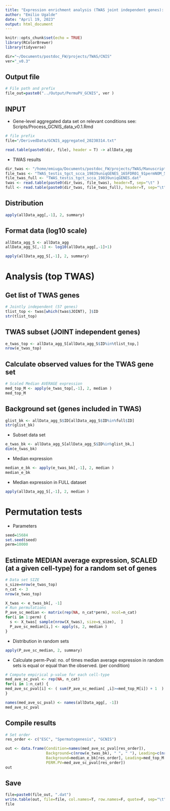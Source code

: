 ```yaml
---
title: "Expression enrichment analysis (TWAS joint independent genes): Germ cell neoplasia in situ (GCNIS) dataset"
author: "Emilio Ugalde"
date: "April 19, 2023"
output: html_document
---
```


```r
knitr::opts_chunk$set(echo = TRUE)
library(RColorBrewer)
library(tidyverse)
```

```r
dir="~/Documents/postdoc_FW/projects/TWAS/CNIS"
ver="_v0.3"
```


## Output file
```r
# File path and prefix
file_out=paste0("../Output/PermuPV_GCNIS", ver )
```

## INPUT
- Gene-level aggregated data set on relevant conditions
see: Scripts/Process_GCNIS_data_v0.1.Rmd
```r
# file prefix
file="/DerivedData/GCNIS_aggregated_20230314.txt"
```

```r
read.table(paste0(dir, file), header = T) -> allData_agg
```


- TWAS results
```r
dir_twas <- "/home/emiuga/Documents/postdoc_FW/projects/TWAS/Manuscript/dropbox_v2/"
file_twas <- "TWAS_testis_tgct_scca_19839uniqGENES_165FDR01_91permNOM_51LOCI.master_ANNOT.dat"
file_twas_full <- "TWAS_testis_tgct_scca_19839uniqGENES.dat"
twas <- read.table(paste0(dir_twas, file_twas), header=T, sep="\t" )
full <- read.table(paste0(dir_twas, file_twas_full), header=T, sep="\t" )
```

## Distribution
```r
apply(allData_agg[,-1], 2, summary)
```

## Format data (log10 scale)
```r
allData_agg_S <- allData_agg
allData_agg_S[,-1] <- log10(allData_agg[,-1]+1)
```
```r
apply(allData_agg_S[,-1], 2, summary)
```

# Analysis (top TWAS)

## Get list of TWAS genes
```r
# Jointly independent (57 genes)
tlist_top <- twas[which(twas$JOINT), ]$ID
str(tlist_top)
```

## TWAS subset (JOINT independent genes)
```r
e_twas_top <- allData_agg_S[allData_agg_S$ID%in%tlist_top,] 
nrow(e_twas_top)
```

## Calculate observed values for the TWAS gene set
```r
# Scaled Median AVERAGE expression
med_top_M <- apply(e_twas_top[,-1], 2, median ) 
med_top_M
```

## Background set (genes included in TWAS)
```r
glist_bk <- allData_agg_S$ID[allData_agg_S$ID%in%full$ID]
str(glist_bk)
```

- Subset data set
```r
e_twas_bk <- allData_agg_S[allData_agg_S$ID%in%glist_bk,]
dim(e_twas_bk)
```

- Median expression
```r
median_e_bk <- apply(e_twas_bk[,-1], 2, median )
median_e_bk
```

- Median expression in FULL dataset
```r
apply(allData_agg_S[,-1], 2, median ) 
```

\newpage
# Permutation tests
- Parameters
```r
seed=15684
set.seed(seed)
perm=10000
```

## Estimate MEDIAN average expression, SCALED (at a given cell-type) for a random set of genes

```r
# Data set SIZE
s_size=nrow(e_twas_top)
n_cat <- 3
nrow(e_twas_top)
```


```r
X_twas <- e_twas_bk[, -1]
# Run permutations
P_ave_sc_median <- matrix(rep(NA, n_cat*perm), ncol=n_cat)
for(i in 1:perm) {
  s <- X_twas[ sample(nrow(X_twas), size=s_size),  ]
  P_ave_sc_median[i,] <- apply(s, 2, median )
}
```
- Distribution in random sets
```r
apply(P_ave_sc_median, 2, summary)
```

- Calculate perm-Pval: no. of times median average expression in random sets is equal or equal than the observed. (per condition)
```r
# Compute empirical p-value for each cell-type
med_ave_sc_pval <- rep(NA, n_cat)
for(i in 1:n_cat) {
med_ave_sc_pval[i] <- ( sum(P_ave_sc_median[ ,i]>=med_top_M[i]) + 1  ) / ( perm+1 )
}
```
```r
names(med_ave_sc_pval) <- names(allData_agg[, -1])
med_ave_sc_pval
```
## Compile results
```r
# Set order
res_order <- c("ESC", "Spermatogenesis", "GCNIS")
```

```r
out <- data.frame(Condition=names(med_ave_sc_pval[res_order]),
                  Background=c(nrow(e_twas_bk), " ", " "), Leading=c(nrow(e_twas_top), " ", " "), # Overlapping set (no. of genes)
                  Background=median_e_bk[res_order], Leading=med_top_M[res_order], # Median average expression
                  PERM.PV=med_ave_sc_pval[res_order])
out
```

## Save 
```r
file=paste0(file_out, ".dat")
write.table(out, file=file, col.names=T, row.names=F, quote=F, sep="\t" )
file
```
